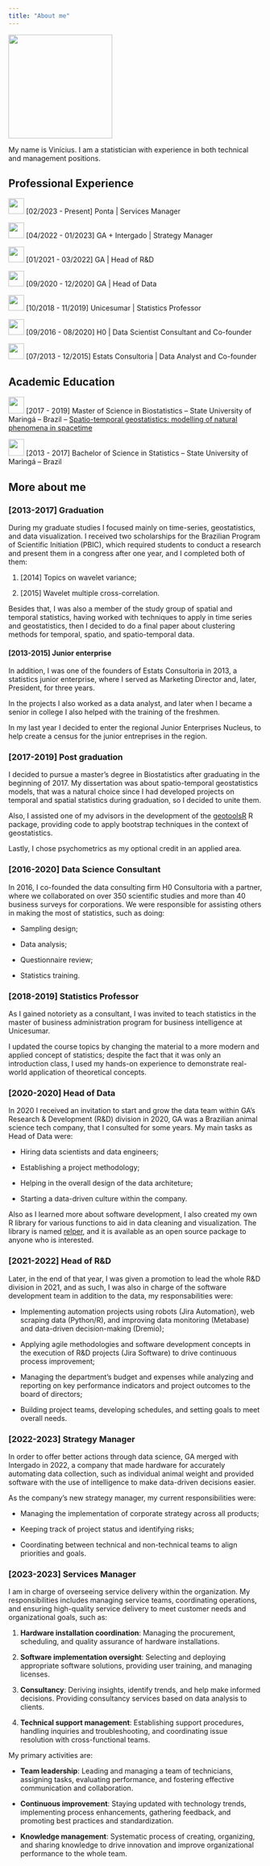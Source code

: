 ```yaml
---
title: "About me"
---
```


![](perfil.png){fig-align="left" width="206"}

My name is Vinícius. I am a statistician with experience in both technical and management positions.

## Professional Experience

![](images/ponta.jfif){width="31"} \[02/2023 - Present\] Ponta \| Services Manager

![](images/ga_logo.jpg){width="31"} \[04/2022 - 01/2023\] GA + Intergado \| Strategy Manager

![](images/ga_logo.jpg){width="31"} \[01/2021 - 03/2022\] GA \| Head of R&D

![](images/ga_logo.jpg){width="31"} \[09/2020 - 12/2020\] GA \| Head of Data

![](images/unicesumar_logo-01.png){width="31"} \[10/2018 - 11/2019\] Unicesumar \| Statistics Professor

![](images/h0_logo.jpg){width="31"} \[09/2016 - 08/2020\] H0 \| Data Scientist Consultant and Co-founder

![](images/estats_logo-01.jpg){width="31"} \[07/2013 - 12/2015\] Estats Consultoria \| Data Analyst and Co-founder

## Academic Education

![](images/uem_logo.jpg){width="31" height="33"} \[2017 - 2019\] Master of Science in Biostatistics -- State University of Maringá -- Brazil -- [Spatio-temporal geostatistics: modelling of natural phenomena in spacetime](http://pbe.uem.br/wp-content/uploads/2020/03/GEOESTAT%C3%8DSTICA-ESPA%C3%87O-TEMPORAL-MODELAGEM-DE-FEN%C3%94MENOS-NATURAIS-NO-ESPA%C3%87O-TEMPO-%E2%80%93-Vinicius-Basseto-F%C3%A9lix.pdf)

![](images/uem_logo.jpg){width="31" height="33"} \[2013 - 2017\] Bachelor of Science in Statistics -- State University of Maringá -- Brazil

## More about me

### \[2013-2017\] Graduation

During my graduate studies I focused mainly on time-series, geostatistics, and data visualization. I received two scholarships for the Brazilian Program of Scientific Initiation (PBIC), which required students to conduct a research and present them in a congress after one year, and I completed both of them:

1.  \[2014\] Topics on wavelet variance;

2.  \[2015\] Wavelet multiple cross-correlation.

Besides that, I was also a member of the study group of spatial and temporal statistics, having worked with techniques to apply in time series and geostatistics, then I decided to do a final paper about clustering methods for temporal, spatio, and spatio-temporal data.

#### \[2013-2015\] Junior enterprise

In addition, I was one of the founders of Estats Consultoria in 2013, a statistics junior enterprise, where I served as Marketing Director and, later, President, for three years.

In the projects I also worked as a data analyst, and later when I became a senior in college I also helped with the training of the freshmen.

In my last year I decided to enter the regional Junior Enterprises Nucleus, to help create a census for the junior entreprises in the region.

### \[2017-2019\] Post graduation

I decided to pursue a master's degree in Biostatistics after graduating in the beginning of 2017. My dissertation was about spatio-temporal geostatistics models, that was a natural choice since I had developed projects on temporal and spatial statistics during graduation, so I decided to unite them.

Also, I assisted one of my advisors in the development of the [geotoolsR](https://github.com/cran/geotoolsR) R package, providing code to apply bootstrap techniques in the context of geostatistics.

Lastly, I chose psychometrics as my optional credit in an applied area.

### \[2016-2020\] Data Science Consultant

In 2016, I co-founded the data consulting firm H0 Consultoria with a partner, where we collaborated on over 350 scientific studies and more than 40 business surveys for corporations. We were responsible for assisting others in making the most of statistics, such as doing:

-   Sampling design;

-   Data analysis;

-   Questionnaire review;

-   Statistics training.

### \[2018-2019\] Statistics Professor

As I gained notoriety as a consultant, I was invited to teach statistics in the master of business administration program for business intelligence at Unicesumar.

I updated the course topics by changing the material to a more modern and applied concept of statistics; despite the fact that it was only an introduction class, I used my hands-on experience to demonstrate real-world application of theoretical concepts.

### \[2020-2020\] Head of Data

In 2020 I received an invitation to start and grow the data team within GA's Research & Development (R&D) division in 2020, GA was a Brazilian animal science tech company, that I consulted for some years. My main tasks as Head of Data were:

-   Hiring data scientists and data engineers;

-   Establishing a project methodology;

-   Helping in the overall design of the data architeture;

-   Starting a data-driven culture within the company.

Also as I learned more about software development, I also created my own R library for various functions to aid in data cleaning and visualization. The library is named [relper](https://github.com/vbfelix/relper), and it is available as an open source package to anyone who is interested.

### \[2021-2022\] Head of R&D

Later, in the end of that year, I was given a promotion to lead the whole R&D division in 2021, and as such, I was also in charge of the software development team in addition to the data, my responsabilities were:

-   Implementing automation projects using robots (Jira Automation), web scraping data (Python/R), and improving data monitoring (Metabase) and data-driven decision-making (Dremio);

-   Applying agile methodologies and software development concepts in the execution of R&D projects (Jira Software) to drive continuous process improvement;

-   Managing the department's budget and expenses while analyzing and reporting on key performance indicators and project outcomes to the board of directors;

-   Building project teams, developing schedules, and setting goals to meet overall needs.

### \[2022-2023\] Strategy Manager

In order to offer better actions through data science, GA merged with Intergado in 2022, a company that made hardware for accurately automating data collection, such as individual animal weight and provided software with the use of intelligence to make data-driven decisions easier.

As the company's new strategy manager, my current responsibilities were:

-   Managing the implementation of corporate strategy across all products;

-   Keeping track of project status and identifying risks;

-   Coordinating between technical and non-technical teams to align priorities and goals.

### \[2023-2023\] Services Manager

I am in charge of overseeing service delivery within the organization. My responsibilities includes managing service teams, coordinating operations, and ensuring high-quality service delivery to meet customer needs and organizational goals, such as:

1.  **Hardware installation coordination**: Managing the procurement, scheduling, and quality assurance of hardware installations.

2.  **Software implementation oversight**: Selecting and deploying appropriate software solutions, providing user training, and managing licenses.

3.  **Consultancy**: Deriving insights, identify trends, and help make informed decisions. Providing consultancy services based on data analysis to clients.

4.  **Technical support management**: Establishing support procedures, handling inquiries and troubleshooting, and coordinating issue resolution with cross-functional teams.

My primary activities are:

-   **Team leadership**: Leading and managing a team of technicians, assigning tasks, evaluating performance, and fostering effective communication and collaboration.

-   **Continuous improvement**: Staying updated with technology trends, implementing process enhancements, gathering feedback, and promoting best practices and standardization.

-   **Knowledge management**: Systematic process of creating, organizing, and sharing knowledge to drive innovation and improve organizational performance to the whole team.
